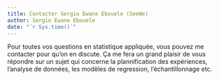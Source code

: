 ```yaml
---
title: Contacter Sergio Ewane Ebouele (SeeWe)
author: Sergio Ewane Ebouele
date: "`r Sys.time()`"
---
```

  

Pour toutes vos questions en statistique appliquée, vous pouvez me contacter pour qu'on en discute. Ça me fera un grand plaisir de vous répondre sur un sujet qui concerne la plannification des expériences, l'analyse de données, les modèles de regression, l'échantillonnage etc.  



